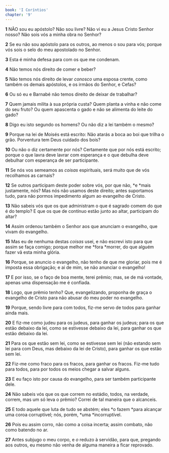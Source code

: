 ```yaml
---
book: 'I Coríntios'
chapter: '9'
---
```


**1** NÃO sou eu apóstolo? Não sou livre? Não vi eu a Jesus Cristo Senhor nosso? Não sois vós a minha obra no Senhor?

**2** Se eu não sou apóstolo para os outros, ao menos o sou para vós; porque vós sois o selo do meu apostolado no Senhor.

**3** Esta é minha defesa para com os que me condenam.

**4** Não temos nós direito de comer e beber?

**5** Não temos nós direito de levar _conosco_ uma esposa crente, como também os demais apóstolos, e os irmãos do Senhor, e Cefas?

**6** Ou só eu e Barnabé não temos direito de deixar de trabalhar?

**7** Quem jamais milita à sua própria custa? Quem planta a vinha e não come do seu fruto? Ou quem apascenta o gado e não se alimenta do leite do gado?

**8** Digo eu isto segundo os homens? Ou não diz a lei também o mesmo?

**9** Porque na lei de Moisés está escrito: Não atarás a boca ao boi que trilha o grão. Porventura tem Deus cuidado dos bois?

**10** Ou não o diz certamente por nós? Certamente que por nós está escrito; porque o que lavra deve lavrar com esperança e o que debulha deve debulhar com esperança de ser participante.

**11** Se nós vos semeamos as _coisas_ espirituais, será muito que de vós recolhamos as carnais?

**12** Se outros participam deste poder sobre vós, por que não, *e *mais justamente, nós? Mas nós não usamos deste direito; antes suportamos tudo, para não pormos impedimento algum ao evangelho de Cristo.

**13** Não sabeis vós que os que administram o que é sagrado comem do que é do templo? E que os que de contínuo estão junto ao altar, participam do altar?

**14** Assim ordenou também o Senhor aos que anunciam o evangelho, que vivam do evangelho.

**15** Mas eu de nenhuma destas _coisas_ usei, e não escrevi isto para que assim se faça comigo; porque melhor me *fora *morrer, do que alguém fazer vã esta minha glória.

**16** Porque, se anuncio o evangelho, não tenho de que me gloriar, pois me é imposta essa obrigação; e ai de mim, se não anunciar o evangelho!

**17** E por isso, se o faço de boa mente, terei prêmio; mas, se de má vontade, apenas uma dispensação me é confiada.

**18** Logo, que prêmio tenho? Que, evangelizando, proponha de graça o evangelho de Cristo para não abusar do meu poder no evangelho.

**19** Porque, sendo livre para com todos, fiz-me servo de todos para ganhar ainda mais.

**20** E fiz-me como judeu para os judeus, para ganhar os judeus; para os que estão debaixo da lei, como se estivesse debaixo da lei, para ganhar os que estão debaixo da lei.

**21** Para os que estão sem lei, como se estivesse sem lei (não estando sem lei para com Deus, mas debaixo da lei de Cristo), para ganhar os que estão sem lei.

**22** Fiz-me como fraco para os fracos, para ganhar os fracos. Fiz-me tudo para todos, para por todos os meios chegar a salvar alguns.

**23** E eu faço isto por causa do evangelho, para ser também participante dele.

**24** Não sabeis vós que os que correm no estádio, todos, na verdade, correm, mas um só leva o prêmio? Correi de tal maneira que o alcanceis.

**25** E todo aquele que luta de tudo se abstém; eles *o fazem *para alcançar uma coroa corruptível; nós, porém, *uma *incorruptível.

**26** Pois eu assim corro, não como a coisa incerta; assim combato, não como batendo no ar.

**27** Antes subjugo o meu corpo, e _o_ reduzo à servidão, para que, pregando aos outros, eu mesmo não venha de alguma maneira a ficar reprovado.
